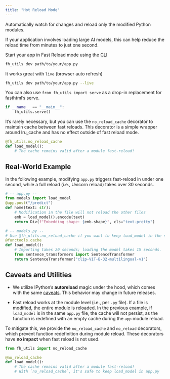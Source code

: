```yaml
---
title: "Hot Reload Mode"
---
```


Automatically watch for changes and reload only the modified Python modules.

::: {.callout-tip}
If your application involves loading large AI models, this can help reduce the reload time from minutes to just one second.
:::

Start your app in Fast Reload mode using the [CLI](/cli.html)

```bash
fh_utils dev path/to/your/app.py
```

It works great with `live` (browser auto refresh)

```bash
fh_utils dev path/to/your/app.py --live
```

You can also use `from fh_utils import serve` as a drop-in replacement for fasthtml's serve.

```python
if __name__ == "__main__":
    fh_utils.serve()
```

It’s rarely necessary, but you can use the `no_reload_cache` decorator to maintain cache between fast reloads. This decorator is a simple wrapper around lru_cache and has no effect outside of fast reload mode.

```python
@fh_utils.no_reload_cache
def load_model():
    # The cache remains valid after a module fast-reload!
```

## Real-World Example

In the following example, modifying `app.py` triggers fast-reload in under one second, while a full reload (i.e., Uvicorn reload) takes over 30 seconds.

```python
# -- app.py --
from models import load_model
@app.post("/predict")
def home(text: str):
    # Modification in the file will not reload the other files
    emb = load_model().encode(text)
    return Div(f"Embedding shape: {emb.shape}", cls="text-pretty")

# -- models.py --
# Use @fh_utils.no_reload_cache if you want to keep load_model in the same app.py module
@functools.cache
def load_model():
    # Importing takes 20 seconds; loading the model takes 15 seconds.
    from sentence_transformers import SentenceTransformer
    return SentenceTransformer("clip-ViT-B-32-multilingual-v1")
```

## Caveats and Utilities

- We utilize IPython's **autoreload** magic under the hood, which comes with the same [caveats](https://ipython.readthedocs.io/en/stable/config/extensions/autoreload.html#caveats). This behavior may change in future releases.

- Fast reload works at the module level (i.e., per `.py` file). If a file is modified, the entire module is reloaded. In the previous example, if `load_model` is in the same `app.py` file, the cache will not persist, as the function is redefined with an empty cache during the `app` module reload.

To mitigate this, we provide the `no_reload_cache` and `no_reload` decorators, which prevent function redefinition during module reload. These decorators have **no impact** when fast reload is not used.

```python
from fh_utils import no_reload_cache

@no_reload_cache
def load_model():
    # The cache remains valid after a module fast-reload!
    # With `no_reload_cache`, it's safe to keep load_model in app.py
```
